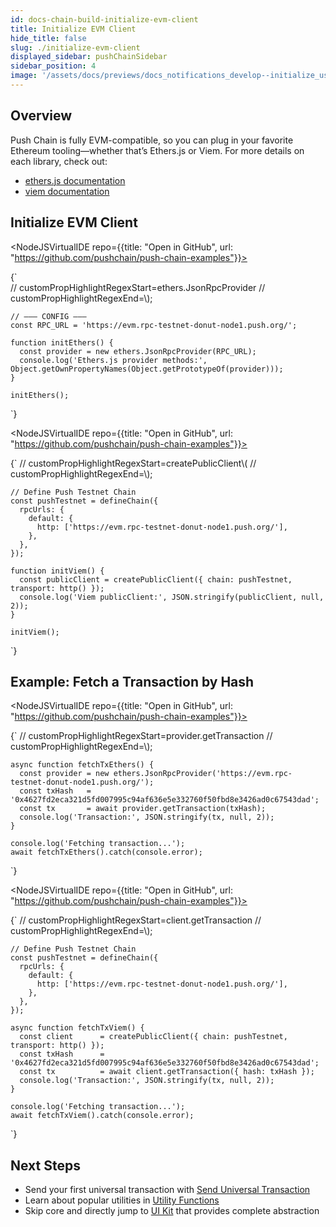 ```yaml
---
id: docs-chain-build-initialize-evm-client
title: Initialize EVM Client
hide_title: false
slug: ./initialize-evm-client
displayed_sidebar: pushChainSidebar
sidebar_position: 4
image: '/assets/docs/previews/docs_notifications_develop--initialize_user.png'
---
```


## Overview

Push Chain is fully EVM-compatible, so you can plug in your favorite Ethereum tooling—whether that’s Ethers.js or Viem. For more details on each library, check out:

- [ethers.js documentation](https://docs.ethers.org/)
- [viem documentation](https://viem.sh/)

<head>
  <title>{`Initialize EVM Client | Build | Push Chain | Push Documentation`}</title>
</head>


## Initialize EVM Client

<Tabs groupId="initialize-evm-client">
  <TabItem value="ethers_v6" label="Ethers (v6)" default>

<NodeJSVirtualIDE repo={{title: "Open in GitHub", url: "https://github.com/pushchain/push-chain-examples"}}>

{`    
    // customPropHighlightRegexStart=ethers\.JsonRpcProvider
    // customPropHighlightRegexEnd=\\);

    // ——— CONFIG ———
    const RPC_URL = 'https://evm.rpc-testnet-donut-node1.push.org/';

    function initEthers() {
      const provider = new ethers.JsonRpcProvider(RPC_URL);
      console.log('Ethers.js provider methods:', Object.getOwnPropertyNames(Object.getPrototypeOf(provider)));
    }

    initEthers();
`}

</NodeJSVirtualIDE>

  </TabItem>
  <TabItem value="viem" label="Viem">

<NodeJSVirtualIDE repo={{title: "Open in GitHub", url: "https://github.com/pushchain/push-chain-examples"}}>

{`
    // customPropHighlightRegexStart=createPublicClient\\(
    // customPropHighlightRegexEnd=\\);
  
    // Define Push Testnet Chain
    const pushTestnet = defineChain({
      rpcUrls: {
        default: {
          http: ['https://evm.rpc-testnet-donut-node1.push.org/'],
        },
      },
    });

    function initViem() {
      const publicClient = createPublicClient({ chain: pushTestnet, transport: http() });
      console.log('Viem publicClient:', JSON.stringify(publicClient, null, 2));
    }

    initViem();
`}

</NodeJSVirtualIDE>

  </TabItem>
</Tabs>

## Example: Fetch a Transaction by Hash

<Tabs groupId="initialize-evm-client-example">
  <TabItem value="ethers_v6" label="Ethers (v6)" default>

<NodeJSVirtualIDE repo={{title: "Open in GitHub", url: "https://github.com/pushchain/push-chain-examples"}}>

{`
    // customPropHighlightRegexStart=provider\.getTransaction
    // customPropHighlightRegexEnd=\\);

    async function fetchTxEthers() {
      const provider = new ethers.JsonRpcProvider('https://evm.rpc-testnet-donut-node1.push.org/');
      const txHash   = '0x4627fd2eca321d5fd007995c94af636e5e332760f50fbd8e3426ad0c67543dad';
      const tx       = await provider.getTransaction(txHash);
      console.log('Transaction:', JSON.stringify(tx, null, 2));
    }

    console.log('Fetching transaction...');
    await fetchTxEthers().catch(console.error);
`}

</NodeJSVirtualIDE>

  </TabItem>
  <TabItem value="viem" label="Viem">

<NodeJSVirtualIDE repo={{title: "Open in GitHub", url: "https://github.com/pushchain/push-chain-examples"}}>

{`
    // customPropHighlightRegexStart=client\.getTransaction
    // customPropHighlightRegexEnd=\\);

    // Define Push Testnet Chain
    const pushTestnet = defineChain({
      rpcUrls: {
        default: {
          http: ['https://evm.rpc-testnet-donut-node1.push.org/'],
        },
      },
    });

    async function fetchTxViem() {
      const client      = createPublicClient({ chain: pushTestnet, transport: http() });
      const txHash      = '0x4627fd2eca321d5fd007995c94af636e5e332760f50fbd8e3426ad0c67543dad';
      const tx          = await client.getTransaction({ hash: txHash });
      console.log('Transaction:', JSON.stringify(tx, null, 2));
    }

    console.log('Fetching transaction...');
    await fetchTxViem().catch(console.error);
`}

</NodeJSVirtualIDE>

  </TabItem>
</Tabs>

## Next Steps

- Send your first universal transaction with [Send Universal Transaction](/docs/chain/build/send-universal-transaction)
- Learn about popular utilities in [Utility Functions](/docs/chain/build/utility-functions)  
- Skip core and directly jump to [UI Kit](/docs/chain/ui-kit) that provides complete abstraction